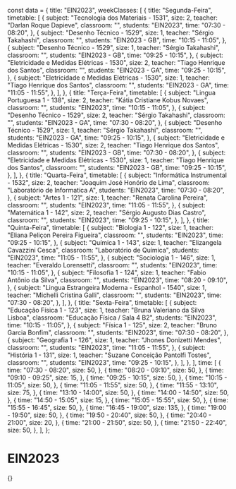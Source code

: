 const data = {
  title: "EIN2023",
  weekClasses: [
    {
      title: "Segunda-Feira",
      timetable: [
        {
          subject: "Tecnologia dos Materiais - 1531",
          size: 2,
          teacher: "Darlan Roque Dapieve",
          classroom: "",
          students: "EIN2023",
          time: "07:30 - 08:20",
        },
        {
          subject: "Desenho Técnico - 1529",
          size: 1,
          teacher: "Sérgio Takahashi",
          classroom: "",
          students: "EIN2023 - GB",
          time: "10:15 - 11:05",
        },
        {
          subject: "Desenho Técnico - 1529",
          size: 1,
          teacher: "Sérgio Takahashi",
          classroom: "",
          students: "EIN2023 - GB",
          time: "09:25 - 10:15",
        },
        {
          subject: "Eletricidade e Medidas Elétricas - 1530",
          size: 2,
          teacher: "Tiago Henrique dos Santos",
          classroom: "",
          students: "EIN2023 - GA",
          time: "09:25 - 10:15",
        },
        {
          subject: "Eletricidade e Medidas Elétricas - 1530",
          size: 1,
          teacher: "Tiago Henrique dos Santos",
          classroom: "",
          students: "EIN2023 - GA",
          time: "11:05 - 11:55",
        },
      ],
    },
    {
      title: "Terça-Feira",
      timetable: [
        {
          subject: "Lingua Portuguesa 1 - 138",
          size: 2,
          teacher: "Kátia Cristiane Kobus Novaes",
          classroom: "",
          students: "EIN2023",
          time: "10:15 - 11:05",
        },
        {
          subject: "Desenho Técnico - 1529",
          size: 2,
          teacher: "Sérgio Takahashi",
          classroom: "",
          students: "EIN2023 - GA",
          time: "07:30 - 08:20",
        },
        {
          subject: "Desenho Técnico - 1529",
          size: 1,
          teacher: "Sérgio Takahashi",
          classroom: "",
          students: "EIN2023 - GA",
          time: "09:25 - 10:15",
        },
        {
          subject: "Eletricidade e Medidas Elétricas - 1530",
          size: 2,
          teacher: "Tiago Henrique dos Santos",
          classroom: "",
          students: "EIN2023 - GB",
          time: "07:30 - 08:20",
        },
        {
          subject: "Eletricidade e Medidas Elétricas - 1530",
          size: 1,
          teacher: "Tiago Henrique dos Santos",
          classroom: "",
          students: "EIN2023 - GB",
          time: "09:25 - 10:15",
        },
      ],
    },
    {
      title: "Quarta-Feira",
      timetable: [
        {
          subject: "Informática Instrumental - 1532",
          size: 2,
          teacher: "Joaquim José Honório de Lima",
          classroom: "Laboratório de Informatica A",
          students: "EIN2023",
          time: "07:30 - 08:20",
        },
        {
          subject: "Artes 1 - 121",
          size: 1,
          teacher: "Renata Carolina Pereira",
          classroom: "",
          students: "EIN2023",
          time: "11:05 - 11:55",
        },
        {
          subject: "Matemática 1 - 142",
          size: 2,
          teacher: "Sérgio Augusto Dias Castro",
          classroom: "",
          students: "EIN2023",
          time: "09:25 - 10:15",
        },
      ],
    },
    {
      title: "Quinta-Feira",
      timetable: [
        {
          subject: "Biologia 1 - 122",
          size: 1,
          teacher: "Eliana Peliçon Pereira Figueira",
          classroom: "",
          students: "EIN2023",
          time: "09:25 - 10:15",
        },
        {
          subject: "Química 1 - 143",
          size: 1,
          teacher: "Elizangela Cavazzini Cesca",
          classroom: "Laboratório de Química",
          students: "EIN2023",
          time: "11:05 - 11:55",
        },
        {
          subject: "Sociologia 1 - 146",
          size: 1,
          teacher: "Everaldo Lorensetti",
          classroom: "",
          students: "EIN2023",
          time: "10:15 - 11:05",
        },
        {
          subject: "Filosofia 1 - 124",
          size: 1,
          teacher: "Fabio Antônio da Silva",
          classroom: "",
          students: "EIN2023",
          time: "08:20 - 09:10",
        },
        {
          subject: "Lingua Estrangeira Moderna - Espanhol - 1540",
          size: 1,
          teacher: "Michelli Cristina Galli",
          classroom: "",
          students: "EIN2023",
          time: "07:30 - 08:20",
        },
      ],
    },
    {
      title: "Sexta-Feira",
      timetable: [
        {
          subject: "Educação Física 1 - 123",
          size: 1,
          teacher: "Bruna Valeriano da Silva Lisboa",
          classroom: "Educação Física / Sala 4 B2",
          students: "EIN2023",
          time: "10:15 - 11:05",
        },
        {
          subject: "Física 1 - 125",
          size: 2,
          teacher: "Bruno Garcia Bonfim",
          classroom: "",
          students: "EIN2023",
          time: "07:30 - 08:20",
        },
        {
          subject: "Geografia 1 - 126",
          size: 1,
          teacher: "Jhones Donizetti Mendes",
          classroom: "",
          students: "EIN2023",
          time: "11:05 - 11:55",
        },
        {
          subject: "História 1 - 131",
          size: 1,
          teacher: "Suzane Conceição Pantolfi Tostes",
          classroom: "",
          students: "EIN2023",
          time: "09:25 - 10:15",
        },
      ],
    },
  ],
  time: [
    {
      time: "07:30 - 08:20",
      size: 50,
    },
    {
      time: "08:20 - 09:10",
      size: 50,
    },
    {
      time: "09:10 - 09:25",
      size: 15,
    },
    {
      time: "09:25 - 10:15",
      size: 50,
    },
    {
      time: "10:15 - 11:05",
      size: 50,
    },
    {
      time: "11:05 - 11:55",
      size: 50,
    },
    {
      time: "11:55 - 13:10",
      size: 75,
    },
    {
      time: "13:10 - 14:00",
      size: 50,
    },
    {
      time: "14:00 - 14:50",
      size: 50,
    },
    {
      time: "14:50 - 15:05",
      size: 15,
    },
    {
      time: "15:05 - 15:55",
      size: 50,
    },
    {
      time: "15:55 - 16:45",
      size: 50,
    },
    {
      time: "16:45 - 19:00",
      size: 135,
    },
    {
      time: "19:00 - 19:50",
      size: 50,
    },
    {
      time: "19:50 - 20:40",
      size: 50,
    },
    {
      time: "20:40 - 21:00",
      size: 20,
    },
    {
      time: "21:00 - 21:50",
      size: 50,
    },
    {
      time: "21:50 - 22:40",
      size: 50,
    },
  ],
};

# EIN2023

<div>
  {<Grid title={data.title} weekClasses={data.weekClasses} time={data.time} />}
</div>
